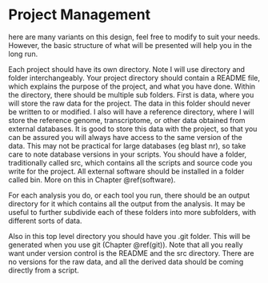 # Project Management {#project}

here are many variants on this design, feel free to modify to suit your needs. However, the basic structure of what will be presented will help you in the long run.

Each project should have its own directory. Note I will use directory and folder interchangeably. Your project directory should contain a README file, which explains the purpose of the project, and what you have done. Within the directory, there should be multiple sub folders. First is data, where you will store the raw data for the project. The data in this folder should never be written to or modified. I also will have a reference directory, where I will store the reference genome, transcriptome, or other data obtained from external databases. It is good to store this data with the project, so that you can be assured you will always have access to the same version of the data. This may not be practical for large databases (eg blast nr), so take care to note database versions in your scripts. You should have a folder, traditionally called src, which contains all the scripts and source code you write for the project. All external software should be installed in a folder called bin. More on this in Chapter \@ref(software).

For each analysis you do, or each tool you run, there should be an output directory for it which contains all the output from the analysis. It may be useful to further subdivide each of these folders into more subfolders, with different sorts of data.

Also in this top level directory you should have you .git folder. This will be generated when you use git (Chapter \@ref(git)). Note that all you really want under version control is the README and the src directory. There are no versions for the raw data, and all the derived data should be coming directly from a script.
